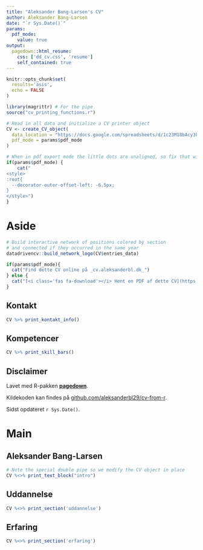 ```yaml
---
title: "Aleksander Bang-Larsen's CV"
author: Aleksander Bang-Larsen
date: "`r Sys.Date()`"
params:
  pdf_mode:
    value: true
output:
  pagedown::html_resume:
    css: ['dd_cv.css', 'resume']
    self_contained: true
---
```


```r
knitr::opts_chunk$set(
  results='asis',
  echo = FALSE
)

library(magrittr) # For the pipe
source("cv_printing_functions.r")

# Read in all data and initialize a CV printer object
CV <- create_CV_object(
  data_location = "https://docs.google.com/spreadsheets/d/1c23M18bAcy3k8gQCXM2dDgo_5yP50fYWrKidRnjQa2Y/edit?usp=sharing",
  pdf_mode = params$pdf_mode
)

```


```r
# When in pdf export mode the little dots are unaligned, so fix that with some conditional CSS.
if(params$pdf_mode) {
    cat("
<style>
:root{
  --decorator-outer-offset-left: -6.5px;
}
</style>")
}
```


Aside
================================================================================

```r
# Build interactive network of positions colored by section
# and connected if they occurred in the same year
datadrivencv::build_network_logo(CV$entries_data)
```


```r
if(params$pdf_mode){
  cat("Find dette CV online på _cv.aleksanderbl.dk_")
} else {
  cat("[<i class='fas fa-download'></i> Hent en PDF af dette CV](https://github.com/aleksanderbl29/cv-from-r/raw/main/bang-larsen_cv.pdf)")
}
```

Kontakt {#kontakt}
--------------------------------------------------------------------------------

```r
CV %>% print_kontakt_info()
```



Kompetencer {#skills}
--------------------------------------------------------------------------------

```r
CV %>% print_skill_bars()
```



Disclaimer {#disclaimer}
--------------------------------------------------------------------------------

Lavet med R-pakken [**pagedown**](https://github.com/rstudio/pagedown).

Kildekoden kan findes på [github.com/aleksanderbl29/cv-from-r](https://github.com/aleksanderbl29/cv-from-r).

Sidst opdateret `r Sys.Date()`.



Main
================================================================================

Aleksander Bang-Larsen {#title}
--------------------------------------------------------------------------------

```r
# Note the special double pipe so we modify the CV object in place
CV %<>% print_text_block("intro")
```


Uddannelse {data-icon=graduation-cap data-concise=true}
--------------------------------------------------------------------------------

```r
CV %<>% print_section('uddannelse')
```


Erfaring {data-icon=suitcase}
--------------------------------------------------------------------------------


```r
CV %<>% print_section('erfaring')
```
